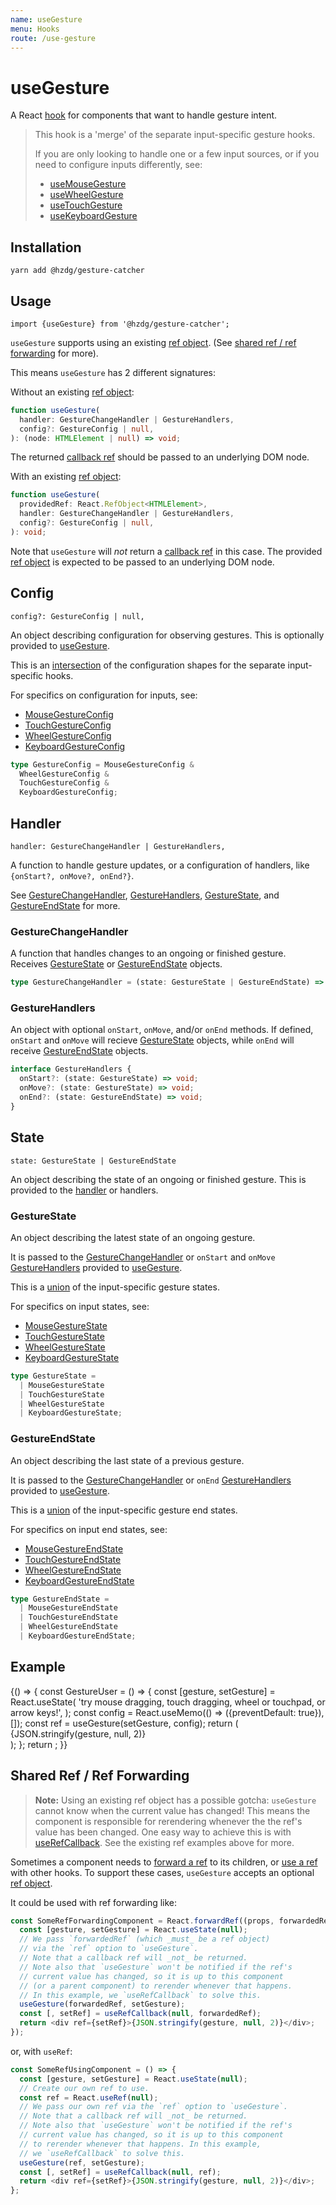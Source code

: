 ```yaml
---
name: useGesture
menu: Hooks
route: /use-gesture
---
```



# useGesture

A React [hook] for components that want to handle gesture intent.

> This hook is a 'merge' of the separate input-specific gesture hooks.
>
> If you are only looking to handle one or a few input sources,
> or if you need to configure inputs differently, see:
>
> - [useMouseGesture]
> - [useWheelGesture]
> - [useTouchGesture]
> - [useKeyboardGesture]

## Installation

```shell
yarn add @hzdg/gesture-catcher
```

## Usage

```
import {useGesture} from '@hzdg/gesture-catcher';
```

`useGesture` supports using an existing [ref object].
(See [shared ref / ref forwarding] for more).

This means `useGesture` has 2 different signatures:

Without an existing [ref object]:

```ts
function useGesture(
  handler: GestureChangeHandler | GestureHandlers,
  config?: GestureConfig | null,
): (node: HTMLElement | null) => void;
```

The returned [callback ref] should be passed to an underlying DOM node.

With an existing [ref object]:

```ts
function useGesture(
  providedRef: React.RefObject<HTMLElement>,
  handler: GestureChangeHandler | GestureHandlers,
  config?: GestureConfig | null,
): void;
```

Note that `useGesture` will _not_ return a [callback ref] in this case.
The provided [ref object] is expected to be passed to an underlying DOM node.

## Config

`config?: GestureConfig | null,`

An object describing configuration for observing gestures.
This is optionally provided to [useGesture].

This is an [intersection] of the configuration shapes
for the separate input-specific hooks.

For specifics on configuration for inputs, see:

- [MouseGestureConfig]
- [TouchGestureConfig]
- [WheelGestureConfig]
- [KeyboardGestureConfig]

```ts
type GestureConfig = MouseGestureConfig &
  WheelGestureConfig &
  TouchGestureConfig &
  KeyboardGestureConfig;
```

## Handler

`handler: GestureChangeHandler | GestureHandlers,`

A function to handle gesture updates, or a configuration of handlers,
like `{onStart?, onMove?, onEnd?}`.

See [GestureChangeHandler], [GestureHandlers],
[GestureState], and [GestureEndState] for more.

### GestureChangeHandler

A function that handles changes to an ongoing or finished gesture.
Receives [GestureState] or [GestureEndState] objects.

```ts
type GestureChangeHandler = (state: GestureState | GestureEndState) => void;
```

### GestureHandlers

An object with optional `onStart`, `onMove`, and/or `onEnd` methods.
If defined, `onStart` and `onMove` will recieve [GestureState] objects,
while `onEnd` will receive [GestureEndState] objects.

```ts
interface GestureHandlers {
  onStart?: (state: GestureState) => void;
  onMove?: (state: GestureState) => void;
  onEnd?: (state: GestureEndState) => void;
}
```

## State

`state: GestureState | GestureEndState`

An object describing the state of an ongoing or finished gesture.
This is provided to the [handler] or handlers.

### GestureState

An object describing the latest state of an ongoing gesture.

It is passed to the [GestureChangeHandler]
or `onStart` and `onMove` [GestureHandlers] provided to [useGesture].

This is a [union] of the input-specific gesture states.

For specifics on input states, see:

- [MouseGestureState]
- [TouchGestureState]
- [WheelGestureState]
- [KeyboardGestureState]

```ts
type GestureState =
  | MouseGestureState
  | TouchGestureState
  | WheelGestureState
  | KeyboardGestureState;
```

### GestureEndState

An object describing the last state of a previous gesture.

It is passed to the [GestureChangeHandler]
or `onEnd` [GestureHandlers] provided to [useGesture].

This is a [union] of the input-specific gesture end states.

For specifics on input end states, see:

- [MouseGestureEndState]
- [TouchGestureEndState]
- [WheelGestureEndState]
- [KeyboardGestureEndState]

```ts
type GestureEndState =
  | MouseGestureEndState
  | TouchGestureEndState
  | WheelGestureEndState
  | KeyboardGestureEndState;
```

## Example

<Playground>
  {() => {
    const GestureUser = () => {
      const [gesture, setGesture] = React.useState(
        'try mouse dragging, touch dragging, wheel or touchpad, or arrow keys!',
      );
      const config = React.useMemo(() => ({preventDefault: true}), []);
      const ref = useGesture(setGesture, config);
      return (
        <div
          ref={ref}
          style={{
            display: 'flex',
            justifyContent: 'center',
            alignItems: 'center',
            width: '100%',
            height: 250,
            fontSize: '2em',
          }}
        >
          {JSON.stringify(gesture, null, 2)}
        </div>
      );
    };
    return <GestureUser />;
  }}
</Playground>

## Shared Ref / Ref Forwarding

> **Note:** Using an existing ref object has a possible gotcha:
> `useGesture` cannot know when the current value has changed!
> This means the component is responsible for rerendering
> whenever the the ref's value has been changed.
> One easy way to achieve this is with [useRefCallback].
> See the existing ref examples above for more.

Sometimes a component needs to [forward a ref] to its children,
or [use a ref][useref] with other hooks.
To support these cases, `useGesture` accepts an optional [ref object].

It could be used with ref forwarding like:

```js
const SomeRefForwardingComponent = React.forwardRef((props, forwardedRef) => {
  const [gesture, setGesture] = React.useState(null);
  // We pass `forwardedRef` (which _must_ be a ref object)
  // via the `ref` option to `useGesture`.
  // Note that a callback ref will _not_ be returned.
  // Note also that `useGesture` won't be notified if the ref's
  // current value has changed, so it is up to this component
  // (or a parent component) to rerender whenever that happens.
  // In this example, we `useRefCallback` to solve this.
  useGesture(forwardedRef, setGesture);
  const [, setRef] = useRefCallback(null, forwardedRef);
  return <div ref={setRef}>{JSON.stringify(gesture, null, 2)}</div>;
});
```

or, with `useRef`:

```js
const SomeRefUsingComponent = () => {
  const [gesture, setGesture] = React.useState(null);
  // Create our own ref to use.
  const ref = React.useRef(null);
  // We pass our own ref via the `ref` option to `useGesture`.
  // Note that a callback ref will _not_ be returned.
  // Note also that `useGesture` won't be notified if the ref's
  // current value has changed, so it is up to this component
  // to rerender whenever that happens. In this example,
  // we `useRefCallback` to solve this.
  useGesture(ref, setGesture);
  const [, setRef] = useRefCallback(null, ref);
  return <div ref={setRef}>{JSON.stringify(gesture, null, 2)}</div>;
};
```

[hook]: https://reactjs.org/docs/hooks-overview.html
[ref]: https://reactjs.org/docs/refs-and-the-dom.html
[useref]: https://reactjs.org/docs/hooks-reference.html#useref
[ref object]: https://reactjs.org/docs/refs-and-the-dom.html#accessing-refs
[callback ref]: https://reactjs.org/docs/refs-and-the-dom.html#callback-refs
[forward a ref]: https://reactjs.org/docs/forwarding-refs.html
[union]: https://www.typescriptlang.org/docs/handbook/advanced-types.html#union-types
[intersection]: https://www.typescriptlang.org/docs/handbook/advanced-types.html#intersection-types
[installation]: #installation
[usage]: #usage
[config]: #config
[handler]: #handler
[state]: #state
[example]: #example
[shared ref / ref forwarding]: #shared-ref--ref-forwarding
[usegesture]: #usage
[gesturechangehandler]: #gesturechangehandler
[gesturehandlers]: #gesturehandlers
[gestureconfig]: #gestureconfig
[gesturestate]: #gesturestate
[gestureendstate]: #gestureendstate
[userefcallback]: /use-ref-callback
[usemousegesture]: /use-mouse-gesture
[usewheelgesture]: /use-wheel-gesture
[usetouchgesture]: /use-touch-gesture
[usekeyboardgesture]: /use-keyboard-gesture
[mousegesturestate]: /use-mouse-gesture#mousegesturestate
[touchgesturestate]: /use-touch-gesture#touchgesturestate
[wheelgesturestate]: /use-wheel-gesture#wheelgesturestate
[keyboardgesturestate]: /use-keyboard-gesture#keyboardgesturestate
[mousegestureendstate]: /use-mouse-gesture#mousegestureendstate
[touchgestureendstate]: /use-touch-gesture#touchgestureendstate
[wheelgestureendstate]: /use-wheel-gesture#wheelgestureendstate
[keyboardgestureendstate]: /use-keyboard-gesture#keyboardgestureendstate
[mousegestureconfig]: /use-mouse-gesture#mousegestureconfig
[touchgestureconfig]: /use-touch-gesture#touchgestureconfig
[wheelgestureconfig]: /use-wheel-gesture#wheelgestureconfig
[keyboardgestureconfig]: /use-keyboard-gesture#keyboardgestureconfig
